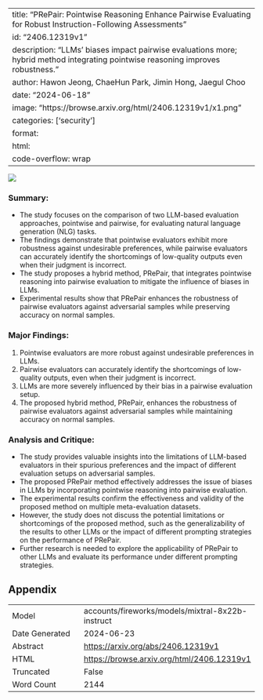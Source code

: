 
---
title: "PRePair: Pointwise Reasoning Enhance Pairwise Evaluating for Robust Instruction-Following Assessments"
id: "2406.12319v1"
description: "LLMs' biases impact pairwise evaluations more; hybrid method integrating pointwise reasoning improves robustness."
author: Hawon Jeong, ChaeHun Park, Jimin Hong, Jaegul Choo
date: "2024-06-18"
image: "https://browse.arxiv.org/html/2406.12319v1/x1.png"
categories: ['security']
format:
  html:
    code-overflow: wrap
---

![](https://browse.arxiv.org/html/2406.12319v1/x1.png)

### Summary:
- The study focuses on the comparison of two LLM-based evaluation approaches, pointwise and pairwise, for evaluating natural language generation (NLG) tasks.
- The findings demonstrate that pointwise evaluators exhibit more robustness against undesirable preferences, while pairwise evaluators can accurately identify the shortcomings of low-quality outputs even when their judgment is incorrect.
- The study proposes a hybrid method, PRePair, that integrates pointwise reasoning into pairwise evaluation to mitigate the influence of biases in LLMs.
- Experimental results show that PRePair enhances the robustness of pairwise evaluators against adversarial samples while preserving accuracy on normal samples.

### Major Findings:
1. Pointwise evaluators are more robust against undesirable preferences in LLMs.
2. Pairwise evaluators can accurately identify the shortcomings of low-quality outputs, even when their judgment is incorrect.
3. LLMs are more severely influenced by their bias in a pairwise evaluation setup.
4. The proposed hybrid method, PRePair, enhances the robustness of pairwise evaluators against adversarial samples while maintaining accuracy on normal samples.

### Analysis and Critique:
- The study provides valuable insights into the limitations of LLM-based evaluators in their spurious preferences and the impact of different evaluation setups on adversarial samples.
- The proposed PRePair method effectively addresses the issue of biases in LLMs by incorporating pointwise reasoning into pairwise evaluation.
- The experimental results confirm the effectiveness and validity of the proposed method on multiple meta-evaluation datasets.
- However, the study does not discuss the potential limitations or shortcomings of the proposed method, such as the generalizability of the results to other LLMs or the impact of different prompting strategies on the performance of PRePair.
- Further research is needed to explore the applicability of PRePair to other LLMs and evaluate its performance under different prompting strategies.

## Appendix

|          |          |
|----------|----------|
| Model     | accounts/fireworks/models/mixtral-8x22b-instruct       |
| Date Generated     | 2024-06-23       |
| Abstract | [https://arxiv.org/abs/2406.12319v1](https://arxiv.org/abs/2406.12319v1)        |
| HTML     | [https://browse.arxiv.org/html/2406.12319v1](https://browse.arxiv.org/html/2406.12319v1)       |
| Truncated       | False       |
| Word Count       | 2144       |